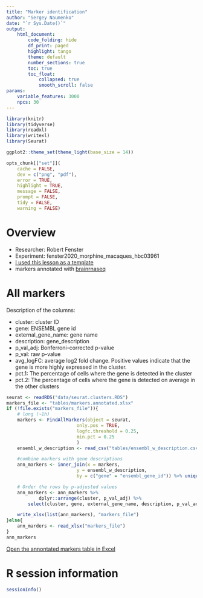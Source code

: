```yaml
---
title: "Marker identification"
author: "Sergey Naumenko"
date: "`r Sys.Date()`"
output:
    html_document:
        code_folding: hide
        df_print: paged
        highlight: tango
        theme: default
        number_sections: true
        toc: true
        toc_float:
            collapsed: true
            smooth_scroll: false
params:
    variable_features: 3000
    npcs: 30
---
```


```r
library(knitr)
library(tidyverse)
library(readxl)
library(writexl)
library(Seurat)

ggplot2::theme_set(theme_light(base_size = 14))

opts_chunk[["set"]](
    cache = FALSE,
    dev = c("png", "pdf"),
    error = TRUE,
    highlight = TRUE,
    message = FALSE,
    prompt = FALSE,
    tidy = FALSE,
    warning = FALSE)

```

# Overview
- Researcher: Robert Fenster 
- Experiment: fenster2020_morphine_macaques_hbc03961
- [I used this lesson as a template](https://github.com/hbctraining/scRNA-seq/blob/master/lessons/07_SC_marker_identification.md)
- markers annotated with [brainrnaseq](https://www.brainrnaseq.org/)

# All markers

Description of the columns:

- cluster: cluster ID
- gene: ENSEMBL gene id
- external_gene_name: gene name
- description: gene_description
- p_val_adj: Bonferroni-corrected p-value
- p_val: raw p-value
- avg_logFC: average log2 fold change. Positive values indicate that the gene is more highly expressed in the cluster.
- pct.1: The percentage of cells where the gene is detected in the cluster
- pct.2: The percentage of cells where the gene is detected on average in the other clusters

```r
seurat <- readRDS("data/seurat.clusters.RDS")
markers_file <- "tables/markers.annotated.xlsx"
if (!file.exists("markers_file")){
    # long (~1h)
    markers <- FindAllMarkers(object = seurat,
                          only.pos = TRUE,
                          logfc.threshold = 0.25,
                          min.pct = 0.25
                          )
    ensembl_w_description <- read_csv("tables/ensembl_w_description.csv")

    #combine markers with gene descriptions
    ann_markers <- inner_join(x = markers,
                          y = ensembl_w_description,
                          by = c("gene" = "ensembl_gene_id")) %>% unique()

    # Order the rows by p-adjusted values
    ann_markers <- ann_markers %>%
            dplyr::arrange(cluster, p_val_adj) %>% 
        select(cluster, gene, external_gene_name, description, p_val_adj, p_val, avg_logFC, pct.1, pct.2)                      

    write_xlsx(list(ann_markers), "markers_file")
}else{
    ann_marders <- read_xlsx("markers_file")
}
ann_markers

```
[Open the annontated markers table in Excel](`r markers_file`)

# R session information
```r
sessionInfo()
```
